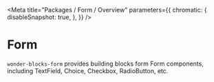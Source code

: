 
<Meta
    title="Packages / Form / Overview"
    parameters={{
        chromatic: {
            disableSnapshot: true,
        },
    }}
/>

# Form

`wonder-blocks-form` provides building blocks form Form components, including
TextField, Choice, Checkbox, RadioButton, etc.
